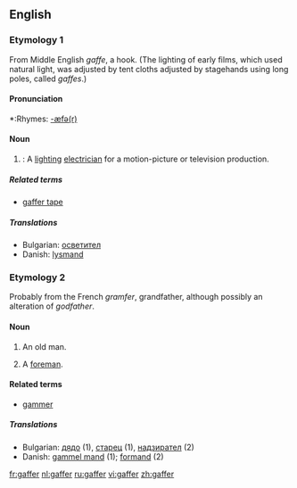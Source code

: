 ==English==

===Etymology 1===
From Middle English ''gaffe'', a hook. (The lighting of early films, which used natural light, was adjusted by tent cloths adjusted by stagehands using long poles, called ''gaffes''.)

====Pronunciation====
*:Rhymes: [[Rhymes:English:-æfə(r)|-æfə(r)]]

====Noun====
{{en-noun}}

# {{context|Filmology}}: A [[lighting]] [[electrician]] for a motion-picture or television production.

=====Related terms=====
*[[gaffer tape]]

=====Translations=====
*Bulgarian: [[осветител]] {{m}}
*Danish: [[lysmand]]

===Etymology 2===
Probably from the French ''gramfer'', grandfather, although possibly an alteration of ''godfather''.

====Noun====
{{en-noun}}

# {{colloquial}} An old man.
# {{UK}} A [[foreman]].

====Related terms====
*[[gammer]]

=====Translations=====
*Bulgarian: [[дядо]] {{n}} (1), [[старец]] {{m}} (1), [[надзирател]] {{m}} (2)
*Danish: [[gammel mand]] (1); [[formand]] (2)

[[fr:gaffer]]
[[nl:gaffer]]
[[ru:gaffer]]
[[vi:gaffer]]
[[zh:gaffer]]